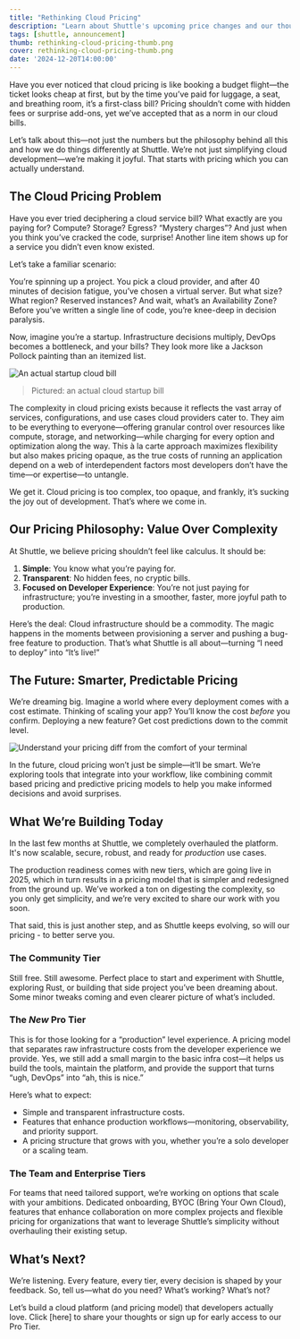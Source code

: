```yaml
---
title: "Rethinking Cloud Pricing"
description: "Learn about Shuttle's upcoming price changes and our thoughts on the current state of cloud pricing"
tags: [shuttle, announcement]
thumb: rethinking-cloud-pricing-thumb.png
cover: rethinking-cloud-pricing-thumb.png
date: '2024-12-20T14:00:00'
---
```


Have you ever noticed that cloud pricing is like booking a budget flight—the ticket looks cheap at first, but by the time you’ve paid for luggage, a seat, and breathing room, it’s a first-class bill? Pricing shouldn’t come with hidden fees or surprise add-ons, yet we’ve accepted that as a norm in our cloud bills.

Let’s talk about this—not just the numbers but the philosophy behind all this and how we do things differently at Shuttle. We’re not just simplifying cloud development—we’re making it joyful. That starts with pricing which you can actually understand.

## The Cloud Pricing Problem

Have you ever tried deciphering a cloud service bill? What exactly are you paying for? Compute? Storage? Egress? “Mystery charges”? And just when you think you’ve cracked the code, surprise! Another line item shows up for a service you didn’t even know existed.

Let’s take a familiar scenario:

You’re spinning up a project. You pick a cloud provider, and after 40 minutes of decision fatigue, you’ve chosen a virtual server. But what size? What region? Reserved instances? And wait, what’s an Availability Zone? Before you’ve written a single line of code, you’re knee-deep in decision paralysis.

Now, imagine you’re a startup. Infrastructure decisions multiply, DevOps becomes a bottleneck, and your bills? They look more like a Jackson Pollock painting than an itemized list.

![An actual startup cloud bill](/images/blog/rethinking-cloud-pricing/jackson-pollock-painting.webp)
> Pictured: an actual cloud startup bill

The complexity in cloud pricing exists because it reflects the vast array of services, configurations, and use cases cloud providers cater to. They aim to be everything to everyone—offering granular control over resources like compute, storage, and networking—while charging for every option and optimization along the way. This à la carte approach maximizes flexibility but also makes pricing opaque, as the true costs of running an application depend on a web of interdependent factors most developers don’t have the time—or expertise—to untangle.

We get it. Cloud pricing is too complex, too opaque, and frankly, it’s sucking the joy out of development. That’s where we come in.

## Our Pricing Philosophy: Value Over Complexity

At Shuttle, we believe pricing shouldn’t feel like calculus. It should be:

1. **Simple**: You know what you’re paying for.
2. **Transparent**: No hidden fees, no cryptic bills.
3. **Focused on Developer Experience**: You’re not just paying for infrastructure; you’re investing in a smoother, faster, more joyful path to production.

Here’s the deal: Cloud infrastructure should be a commodity. The magic happens in the moments between provisioning a server and pushing a bug-free feature to production. That’s what Shuttle is all about—turning “I need to deploy” into “It’s live!”

## The Future: Smarter, Predictable Pricing

We’re dreaming big. Imagine a world where every deployment comes with a cost estimate. Thinking of scaling your app? You’ll know the cost *before* you confirm. Deploying a new feature? Get cost predictions down to the commit level.

![Understand your pricing diff from the comfort of your terminal](/images/blog/rethinking-cloud-pricing/cloud-bill.webp)

In the future, cloud pricing won’t just be simple—it’ll be smart. We’re exploring tools that integrate into your workflow, like combining commit based pricing and predictive pricing models to help you make informed decisions and avoid surprises.

## What We’re Building Today

In the last few months at Shuttle, we completely overhauled the platform. It's now scalable, secure, robust, and ready for *production* use cases.

The production readiness comes with new tiers, which are going live in 2025, which in turn results in a pricing model that is simpler and redesigned from the ground up. We’ve worked a ton on digesting the complexity, so you only get simplicity, and we’re very excited to share our work with you soon.

That said, this is just another step, and as Shuttle keeps evolving, so will our pricing - to better serve you.

### The Community Tier

Still free. Still awesome. Perfect place to start and experiment with Shuttle, exploring Rust, or building that side project you’ve been dreaming about. Some minor tweaks coming and even clearer picture of what’s included.

### The *New* Pro Tier

This is for those looking for a “production” level experience. A pricing model that separates raw infrastructure costs from the developer experience we provide. Yes, we still add a small margin to the basic infra cost—it helps us build the tools, maintain the platform, and provide the support that turns “ugh, DevOps” into “ah, this is nice.”

Here’s what to expect:

- Simple and transparent infrastructure costs.
- Features that enhance production workflows—monitoring, observability, and priority support.
- A pricing structure that grows with you, whether you’re a solo developer or a scaling team.

### The Team and Enterprise Tiers

For teams that need tailored support, we’re working on options that scale with your ambitions. Dedicated onboarding, BYOC (Bring Your Own Cloud), features that enhance collaboration on more complex projects and flexible pricing for organizations that want to leverage Shuttle’s simplicity without overhauling their existing setup.

## What’s Next?

We’re listening. Every feature, every tier, every decision is shaped by your feedback. So, tell us—what do you need? What’s working? What’s not?

Let’s build a cloud platform (and pricing model) that developers actually love. Click [here] to share your thoughts or sign up for early access to our Pro Tier.
